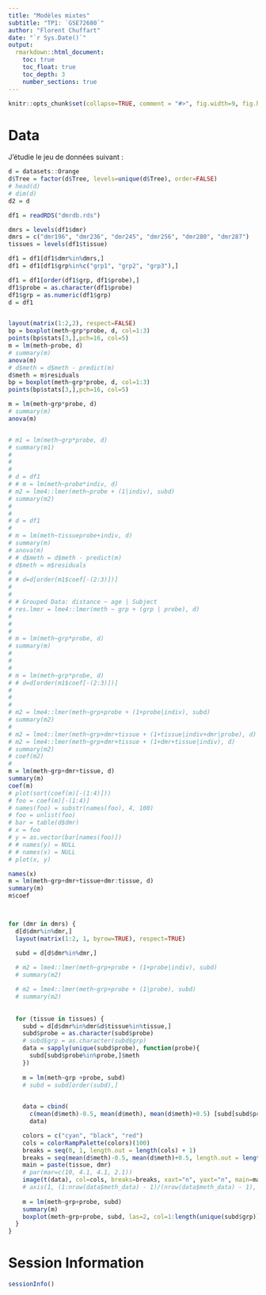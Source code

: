 ```yaml
---
title: "Modèles mixtes"
subtitle: "TP1: `GSE72680`"
author: "Florent Chuffart"
date: "`r Sys.Date()`"
output: 
  rmarkdown::html_document:
    toc: true
    toc_float: true
    toc_depth: 3
    number_sections: true
---
```



```r
knitr::opts_chunk$set(collapse=TRUE, comment = "#>", fig.width=9, fig.height=6, eval=TRUE, echo=TRUE, results="verbatim", warning=FALSE)
```
# Data

J’étudie le jeu de données suivant : 

```r
d = datasets::Orange
d$Tree = factor(d$Tree, levels=unique(d$Tree), order=FALSE)
# head(d)
# dim(d)
d2 = d

df1 = readRDS("dmrdb.rds")

dmrs = levels(df1$dmr) 
dmrs = c("dmr196", "dmr236", "dmr245", "dmr256", "dmr280", "dmr287")
tissues = levels(df1$tissue) 

df1 = df1[df1$dmr%in%dmrs,]
df1 = df1[df1$grp%in%c("grp1", "grp2", "grp3"),]

df1 = df1[order(df1$grp, df1$probe),]
df1$probe = as.character(df1$probe)
df1$grp = as.numeric(df1$grp)
d = df1


layout(matrix(1:2,2), respect=FALSE)
bp = boxplot(meth~grp*probe, d, col=1:3)
points(bp$stats[3,],pch=16, col=5)
m = lm(meth~probe, d)
# summary(m)
anova(m)
# d$meth = d$meth - predict(m)
d$meth = m$residuals
bp = boxplot(meth~grp*probe, d, col=1:3)
points(bp$stats[3,],pch=16, col=5)

m = lm(meth~grp*probe, d)
# summary(m)
anova(m)


# m1 = lm(meth~grp*probe, d)
# summary(m1)
#
#
#
# d = df1
# # m = lm(meth~probe*indiv, d)
# m2 = lme4::lmer(meth~probe + (1|indiv), subd)
# summary(m2)
#
#
# d = df1
#
# m = lm(meth~tissueprobe+indiv, d)
# summary(m)
# anova(m)
# # d$meth = d$meth - predict(m)
# d$meth = m$residuals
#
# # d=d[order(m1$coef[-(2:3)])]
#
#
# # Grouped Data: distance ~ age | Subject
# res.lmer = lme4::lmer(meth ~ grp + (grp | probe), d)
#
#
#
# m = lm(meth~grp*probe, d)
# summary(m)
#
#
#
# m = lm(meth~grp*probe, d)
# # d=d[order(m1$coef[-(2:3)])]
#
#
#
# m2 = lme4::lmer(meth~grp+probe + (1+probe|indiv), subd)
# summary(m2)
#
# m2 = lme4::lmer(meth~grp+dmr+tissue + (1+tissue|indiv+dmr|probe), d)
# m2 = lme4::lmer(meth~grp+dmr+tissue + (1+dmr+tissue|indiv), d)
# summary(m2)
# coef(m2)
#
m = lm(meth~grp+dmr+tissue, d)
summary(m)
coef(m)
# plot(sort(coef(m)[-(1:4)]))
# foo = coef(m)[-(1:4)]
# names(foo) = substr(names(foo), 4, 100)
# foo = unlist(foo)
# bar = table(d$dmr)
# x = foo
# y = as.vector(bar[names(foo)])
# # names(y) = NULL
# # names(x) = NULL
# plot(x, y)

names(x)
m = lm(meth~grp+dmr+tissue+dmr:tissue, d)
summary(m)
m$coef



for (dmr in dmrs) { 
  d[d$dmr%in%dmr,]
  layout(matrix(1:2, 1, byrow=TRUE), respect=TRUE)

  subd = d[d$dmr%in%dmr,]
  
  # m2 = lme4::lmer(meth~grp+probe + (1+probe|indiv), subd)
  # summary(m2)

  # m2 = lme4::lmer(meth~grp+probe + (1|probe), subd)
  # summary(m2)
  
  
  for (tissue in tissues) { 
    subd = d[d$dmr%in%dmr&d$tissue%in%tissue,]
    subd$probe = as.character(subd$probe)
    # subd$grp = as.character(subd$grp)
    data = sapply(unique(subd$probe), function(probe){
      subd[subd$probe%in%probe,]$meth
    })
    
    m = lm(meth~grp +probe, subd)
    # subd = subd[order(subd),]

    
    data = cbind(
      c(mean(d$meth)-0.5, mean(d$meth), mean(d$meth)+0.5) [subd[subd$probe%in%unique(subd$probe)[1],]$grp],
      data)

    colors = c("cyan", "black", "red")
    cols = colorRampPalette(colors)(100)
    breaks = seq(0, 1, length.out = length(cols) + 1) 
    breaks = seq(mean(d$meth)-0.5, mean(d$meth)+0.5, length.out = length(cols) + 1) 
    main = paste(tissue, dmr)
    # par(mar=c(10, 4.1, 4.1, 2.1))
    image(t(data), col=cols, breaks=breaks, xaxt="n", yaxt="n", main=main)
    # axis(1, (1:nrow(data$meth_data) - 1)/(nrow(data$meth_data) - 1), rownames(data$meth_data), las = 2)
        
    m = lm(meth~grp+probe, subd)
    summary(m)
    boxplot(meth~grp+probe, subd, las=2, col=1:length(unique(subd$grp)), main=main)
  }  
}


```


# Session Information

```r
sessionInfo()
```

